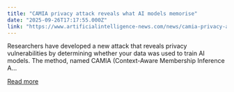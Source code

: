 ```yaml
---
title: "CAMIA privacy attack reveals what AI models memorise"
date: "2025-09-26T17:17:55.000Z"
link: "https://www.artificialintelligence-news.com/news/camia-privacy-attack-reveals-what-ai-models-memorise/"
---
```


Researchers have developed a new attack that reveals privacy vulnerabilities by determining whether your data was used to train AI models. The method, named CAMIA (Context-Aware Membership Inference A...

[Read more](https://www.artificialintelligence-news.com/news/camia-privacy-attack-reveals-what-ai-models-memorise/)
